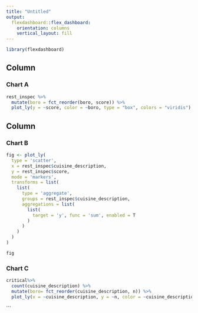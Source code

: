 ```yaml
---
title: "Untitled"
output: 
  flexdashboard::flex_dashboard:
    orientation: columns
    vertical_layout: fill
---
```


```r
library(flexdashboard)
```

Column {data-width=650}
-----------------------------------------------------------------------

### Chart A

```r
rest_inspec %>% 
  mutate(boro = fct_reorder(boro, score)) %>% 
  plot_ly(y = ~score, color = ~boro, type = "box", colors = "viridis")
```

Column {data-width=350}
-----------------------------------------------------------------------

### Chart B

```r
fig <- plot_ly(
  type = 'scatter',
  x = rest_inspec$cuisine_description,
  y = rest_inspec$score,
  mode = 'markers',
  transforms = list(
    list(
      type = 'aggregate',
      groups = rest_inspec$cuisine_description,
      aggregations = list(
        list(
          target = 'y', func = 'sum', enabled = T
        )
      )
    )
  )
)

fig

```

### Chart C

```r
critical%>% 
  count(cuisine_description) %>% 
  mutate(boro= fct_reorder(cuisine_description, n)) %>% 
  plot_ly(x = ~cuisine_description, y = ~n, color = ~cuisine_description, type = "bar", colors = "viridis")

```
```

